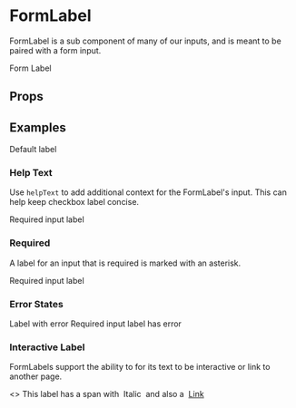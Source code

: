 
<Meta title="Components/FormLabel/Overview" component={FormLabel} />

# FormLabel

FormLabel is a sub component of many of our inputs, and is meant to be paired with a form input.

<Canvas isExpanded>
  <FormLabel>Form Label</FormLabel>
</Canvas>

## Props

<ArgsTable of={FormLabel} />

## Examples

<Canvas>
  <Story name="Default">
    <FormLabel>Default label</FormLabel>
  </Story>
</Canvas>

### Help Text

Use `helpText` to add additional context for the FormLabel's input.
This can help keep checkbox label concise.

<Canvas>
  <Story name="Help Text">
    <FormLabel inputId="required" helpText="More helpful text about the input">
      Required input label
    </FormLabel>
  </Story>
</Canvas>

### Required

A label for an input that is required is marked with an asterisk.

<Canvas>
  <Story name="Required">
    <FormLabel inputId="required" isFieldRequired>
      Required input label
    </FormLabel>
  </Story>
</Canvas>

### Error States

<Canvas>
  <Story name="Error States">
    <Box childGap="md">
      <FormLabel inputId="error1" hasError helpText="This is helpful text">
        Label with error
      </FormLabel>
      <FormLabel inputId="error2" hasError isFieldRequired helpText="This is helpful text">
        Required input label has error
      </FormLabel>
    </Box>
  </Story>
</Canvas>

### Interactive Label

FormLabels support the ability to for its text to be interactive or link to another page.

<Canvas>
  <Story name="More than just text">
    <>
      <FormLabel inputId="customText">
        This label has a span with
        <span style={{ fontStyle: 'italic' }}>&nbsp;Italic&nbsp;</span>
        and also a&nbsp;
        <a href="https://palmetto.com" target="_blank">
          Link
        </a>
      </FormLabel>
    </>
  </Story>
</Canvas>
